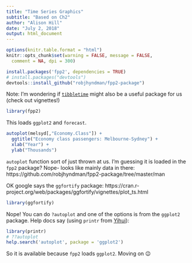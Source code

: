 ```yaml
---
title: "Time Series Graphics"
subtitle: "Based on Ch2"
author: "Alison Hill"
date: "July 2, 2018"
output: html_document
---
```


```r
options(knitr.table.format = "html") 
knitr::opts_chunk$set(warning = FALSE, message = FALSE, 
  comment = NA, dpi = 300)
```

```r
install.packages('fpp2', dependencies = TRUE)
# install.packages("devtools")
devtools::install_github("robjhyndman/fpp2-package")
```

Note: I'm wondering if [`tibbletime`](https://business-science.github.io/tibbletime/) might also be a useful package for us (check out vignettes!)

```r
library(fpp2)
```

This loads `ggplot2` and `forecast`.

```r
autoplot(melsyd[,"Economy.Class"]) +
  ggtitle("Economy class passengers: Melbourne-Sydney") +
  xlab("Year") +
  ylab("Thousands")
```

`autoplot` function sort of just thrown at us. I'm guessing it is loaded in the `fpp2` package? Nope- looks like mainly data in there: https://github.com/robjhyndman/fpp2-package/tree/master/man

OK google says the `ggfortify` package:
https://cran.r-project.org/web/packages/ggfortify/vignettes/plot_ts.html
```r
library(ggfortify)
```

Nope! You can do `?autoplot` and one of the options is from the `ggplot2` package. Help docs say (using `printr` from [Yihui](https://yihui.name/printr/)):

```r
library(printr)
# ??autoplot
help.search('autoplot', package = 'ggplot2')
```

So it is available because `fpp2` loads `ggplot2`. Moving on 😉

